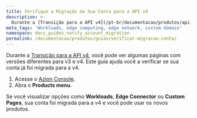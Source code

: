 ```yaml
---
title: Verifique a Migração da Sua Conta para a API v4
description: >-
  Durante a [Transição para a API v4](/pt-br/documentacao/produtos/api-v4-migration/), você pode ver algumas páginas com versões diferentes para v3 e v4. Este guia ajuda você a verificar se sua conta já foi migrada para a v4.
meta_tags: 'Workloads, edge computing, edge network, custom domain'
namespace: docs_guides_verify_account_migration
permalink: /documentacao/produtos/guias/verificar-migracao-conta/
---
```


Durante a [Transição para a API v4](/pt-br/documentacao/produtos/api-v4-migration/), você pode ver algumas páginas com versões diferentes para v3 e v4. Este guia ajuda você a verificar se sua conta já foi migrada para a v4.

1. Acesse o [Azion Console](/pt-br/documentacao/produtos/guias/como-acessar-o-azion-console/).
2. Abra o **Products menu**.

Se você visualizar opções como **Workloads**, **Edge Connector** ou **Custom Pages**, sua conta foi migrada para a v4 e você pode usar os novos produtos.
